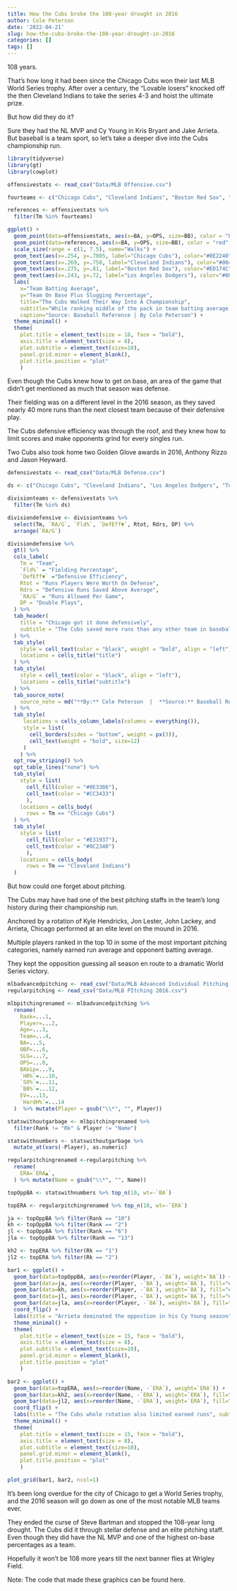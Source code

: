 ```yaml
---
title: How the Cubs broke the 108-year drought in 2016
author: Cole Peterson
date: '2022-04-21'
slug: how-the-cubs-broke-the-108-year-drought-in-2016
categories: []
tags: []
---
```


108 years.

That's how long it had been  since the Chicago Cubs won their last MLB World Series trophy. After over a century, the "Lovable losers" knocked off the then Cleveland Indians to take the series 4-3 and hoist the ultimate prize.

But how did they do it?

Sure they had the NL MVP and Cy Young in Kris Bryant and Jake Arrieta. But baseball is a team sport, so let's take a deeper dive into the Cubs championship run.

```r
library(tidyverse)
library(gt)
library(cowplot)
```

```r
offensivestats <- read_csv("Data/MLB Offensive.csv")

fourteams <- c("Chicago Cubs", "Cleveland Indians", "Boston Red Sox", "Los Angeles Dodgers")

references <- offensivestats %>%
  filter(Tm %in% fourteams)
```

```r
ggplot() + 
  geom_point(data=offensivestats, aes(x=BA, y=OPS, size=BB), color = "black", alpha = .5) +
  geom_point(data=references, aes(x=BA, y=OPS, size=BB), color = "red", alpha = 1) +
  scale_size(range = c(1, 7.5), name="Walks") +
  geom_text(aes(x=.254, y=.7805, label="Chicago Cubs"), color="#0E2240") +
  geom_text(aes(x=.269, y=.758, label="Cleveland Indians"), color="#00471B") +
  geom_text(aes(x=.275, y=.81, label="Boston Red Sox"), color="#ED174C") +
  geom_text(aes(x=.243, y=.72, label="Los Angeles Dodgers"), color="#00538C") +
  labs(
    x="Team Batting Average",
    y="Team On Base Plus Slugging Percentage",
    title="The Cubs Walked Their Way Into A Championship", 
    subtitle="While ranking middle of the pack in team batting average, Chicago found other ways to get it done offensively.", 
    caption="Source: Baseball Reference | By Cole Peterson") + 
  theme_minimal() + 
  theme(
    plot.title = element_text(size = 18, face = "bold"),
    axis.title = element_text(size = 8), 
    plot.subtitle = element_text(size=10),
    panel.grid.minor = element_blank(),
    plot.title.position = "plot"
    )
```

Even though the Cubs knew how to get on base, an area of the game that didn't get mentioned as much that season was defense.

Their fielding was on a different level in the 2016 season, as they saved nearly 40 more runs than the next closest team because of their defensive play.

The Cubs defensive efficiency was through the roof, and they knew how to limit scores and make opponents grind for every singles run.

Two Cubs also took home two Golden Glove awards in 2016, Anthony Rizzo and Jason Heyward.

```r
defensivestats <- read_csv("Data/MLB Defense.csv")

ds <- c("Chicago Cubs", "Cleveland Indians", "Los Angeles Dodgers", "Texas Rangers", "Boston Red Sox", "Washington Nationals")

divisionteams <- defensivestats %>%
  filter(Tm %in% ds)

divisiondefensive <- divisionteams %>%
  select(Tm, `RA/G`, `Fld%`, `DefEff▼`, Rtot, Rdrs, DP) %>%
  arrange(`RA/G`)
```

```r
divisiondefensive %>% 
  gt() %>% 
  cols_label(
    Tm = "Team",
    `Fld%` = "Fielding Percentage",
    `DefEff▼` ="Defensive Efficiency",
    Rtot = "Runs Players Were Worth On Defense",
    Rdrs = "Defensive Runs Saved Above Average",
    `RA/G` = "Runs Allowed Per Game",
    DP = "Double Plays",
  ) %>%
  tab_header(
    title = "Chicago got it done defensively",
    subtitle = "The Cubs saved more runs than any other team in baseball by nearly 40, while boasting the highest defensive efficiency."
  ) %>% 
  tab_style(
    style = cell_text(color = "black", weight = "bold", align = "left"),
    locations = cells_title("title")
  ) %>% 
  tab_style(
    style = cell_text(color = "black", align = "left"),
    locations = cells_title("subtitle")
  ) %>%
  tab_source_note(
    source_note = md("**By:** Cole Peterson  |  **Source:** Baseball Reference")
  ) %>%
  tab_style(
     locations = cells_column_labels(columns = everything()),
     style = list(
       cell_borders(sides = "bottom", weight = px(3)),
       cell_text(weight = "bold", size=12)
     )
    ) %>%
  opt_row_striping() %>% 
  opt_table_lines("none") %>%
  tab_style(
    style = list(
      cell_fill(color = "#0E3386"),
      cell_text(color = "#CC3433")
      ),
    locations = cells_body(
      rows = Tm == "Chicago Cubs")
  ) %>%
  tab_style(
    style = list(
      cell_fill(color = "#E31937"),
      cell_text(color = "#0C2340")
      ),
    locations = cells_body(
      rows = Tm == "Cleveland Indians")
  )
```

But how could one forget about pitching.

The Cubs may have had one of the best pitching staffs in the team's long history during their championship run.

Anchored by a rotation of Kyle Hendricks, Jon Lester, John Lackey, and Arrieta, Chicago performed at an elite level on the mound in 2016.

Multiple players ranked in the top 10 in some of the most important pitching categories, namely earned run average and opponent batting average.

They kept the opposition guessing all season en route to a dramatic World Series victory.

```r
mlbadvancedpitching <- read_csv("Data/MLB Advanced Individual Pitching.csv")
regularpitching <- read_csv("Data/MLB PItching 2016.csv") 

mlbpitchingrenamed <- mlbadvancedpitching %>%
  rename(
    Rank=...1,
    Player=...2,
    Age=...3,
    Team=...4,
    BA=...5,
    OBP=...6,
    SLG=...7,
    OPS=...8,
    BAbip=...9,
    `HR%`=...10,
    `SO%`=...11,
    `BB%`=...12,
    EV=...13,
    `HardH%`=...14
  )  %>% mutate(Player = gsub("\\*", "", Player))

statswithoutgarbage <- mlbpitchingrenamed %>%
  filter(Rank != "Rk" & Player != "Name")

statswithnumbers <- statswithoutgarbage %>%
  mutate_at(vars(-Player), as.numeric)

regularpitchingrenamed <-regularpitching %>%
  rename(
    ERA=`ERA▲`,
  ) %>% mutate(Name = gsub("\\*", "", Name))
```

```r
topOppBA <- statswithnumbers %>% top_n(10, wt=-`BA`)

topERA <- regularpitchingrenamed %>% top_n(10, wt=-`ERA`)
```

```r
ja <- topOppBA %>% filter(Rank == "10")
kh <- topOppBA %>% filter(Rank == "2")
jl <- topOppBA %>% filter(Rank == "6")
jla <- topOppBA %>% filter(Rank == "13")

kh2 <- topERA %>% filter(Rk == "1")
jl2 <- topERA %>% filter(Rk == "2")
```

```r
bar1 <- ggplot() + 
  geom_bar(data=topOppBA, aes(x=reorder(Player, -`BA`), weight=`BA`)) + 
  geom_bar(data=ja, aes(x=reorder(Player, -`BA`), weight=`BA`), fill="#0E3386") + 
  geom_bar(data=kh, aes(x=reorder(Player, -`BA`), weight=`BA`), fill="#0E3386") + 
  geom_bar(data=jl, aes(x=reorder(Player, -`BA`), weight=`BA`), fill="#0E3386") + 
  geom_bar(data=jla, aes(x=reorder(Player, -`BA`), weight=`BA`), fill="#0E3386") + 
  coord_flip() +
  labs(title = "Arrieta dominated the oppostion in his Cy Young season", subtitle= "Four of the top 10 lowest opponent batting average's belonged to the Cubs pitching staff in 2016.", x="", y="Opponent Batting Average") + 
  theme_minimal() + 
  theme(
    plot.title = element_text(size = 15, face = "bold"),
    axis.title = element_text(size = 8), 
    plot.subtitle = element_text(size=10), 
    panel.grid.minor = element_blank(),
    plot.title.position = "plot"
    )

bar2 <- ggplot() + 
  geom_bar(data=topERA, aes(x=reorder(Name, -`ERA`), weight=`ERA`)) + 
  geom_bar(data=kh2, aes(x=reorder(Name, -`ERA`), weight=`ERA`), fill="#CC3433") + 
  geom_bar(data=jl2, aes(x=reorder(Name, -`ERA`), weight=`ERA`), fill="#CC3433") + 
  coord_flip() +  
  labs(title = "The Cubs whole rotation also limited earned runs", subtitle= "Chicago had the two lowest earned run averages with Hendricks and Lester dealing in the regular season.", x="", y="Earned Run Average", caption="Source: Baseball Reference | By Cole Peterson") + 
  theme_minimal() + 
  theme(
    plot.title = element_text(size = 15, face = "bold"),
    axis.title = element_text(size = 8), 
    plot.subtitle = element_text(size=10), 
    panel.grid.minor = element_blank(),
    plot.title.position = "plot"
    )
```

```r
plot_grid(bar1, bar2, ncol=1)
```

It's been long overdue for the city of Chicago to get a World Series trophy, and the 2016 season will go down as one of the most notable MLB teams ever.

They ended the curse of Steve Bartman and stopped the 108-year long drought. The Cubs did it through stellar defense and an elite pitching staff. Even though they did have the NL MVP and one of the highest on-base percentages as a team.

Hopefully it won't be 108 more years till the next banner flies at Wrigley Field.

Note: The code that made these graphics can be found here.